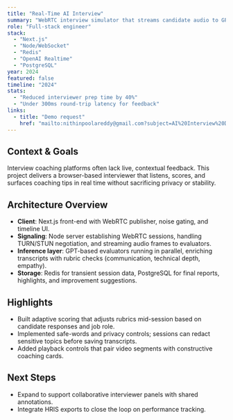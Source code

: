 ```yaml
---
title: "Real-Time AI Interview"
summary: "WebRTC interview simulator that streams candidate audio to GPT evaluators for live feedback, scoring, and transcripts."
role: "Full-stack engineer"
stack:
  - "Next.js"
  - "Node/WebSocket"
  - "Redis"
  - "OpenAI Realtime"
  - "PostgreSQL"
year: 2024
featured: false
timeline: "2024"
stats:
  - "Reduced interviewer prep time by 40%"
  - "Under 300ms round-trip latency for feedback"
links:
  - title: "Demo request"
    href: "mailto:nithinpoolareddy@gmail.com?subject=AI%20Interview%20Demo"
---
```


## Context & Goals

Interview coaching platforms often lack live, contextual feedback. This project delivers a browser-based interviewer that listens, scores, and surfaces coaching tips in real time without sacrificing privacy or stability.

## Architecture Overview

- **Client**: Next.js front-end with WebRTC publisher, noise gating, and timeline UI.
- **Signaling**: Node server establishing WebRTC sessions, handling TURN/STUN negotiation, and streaming audio frames to evaluators.
- **Inference layer**: GPT-based evaluators running in parallel, enriching transcripts with rubric checks (communication, technical depth, empathy).
- **Storage**: Redis for transient session data, PostgreSQL for final reports, highlights, and improvement suggestions.

## Highlights

- Built adaptive scoring that adjusts rubrics mid-session based on candidate responses and job role.
- Implemented safe-words and privacy controls; sessions can redact sensitive topics before saving transcripts.
- Added playback controls that pair video segments with constructive coaching cards.

## Next Steps

- Expand to support collaborative interviewer panels with shared annotations.
- Integrate HRIS exports to close the loop on performance tracking.

